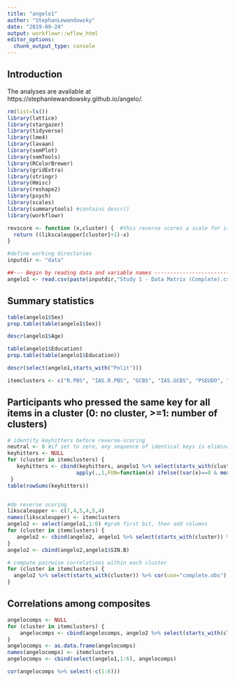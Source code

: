 ```yaml
---
title: "angelo1"
author: "StephanLewandowsky"
date: "2019-09-24"
output: workflowr::wflow_html
editor_options:
  chunk_output_type: console
---
```


## Introduction

The analyses are available at https://stephanlewandowsky.github.io/angelo/. 

```r
rm(list=ls())
library(lattice)
library(stargazer)
library(tidyverse)
library(lme4)
library(lavaan)
library(semPlot)
library(semTools)
library(RColorBrewer)
library(gridExtra)
library(stringr)
library(Hmisc)
library(reshape2)
library(psych)
library(scales)
library(summarytools) #contains descr()
library(workflowr)

revscore <- function (x,cluster) {  #this reverse scores a scale for items of reversed polarity
  return ((likscaleupper[cluster]+1)-x)            
}

#define working directories
inputdir <- "data"

##--- Begin by reading data and variable names -----------------------------------------------------------------------
angelo1 <- read.csv(paste(inputdir,"Study 1 - Data Matrix (Complete).csv",sep="/"),header=TRUE,row.names=NULL) 
```

## Summary statistics
```r
table(angelo1$Sex)
prop.table(table(angelo1$Sex))

descr(angelo1$Age)

table(angelo1$Education)
prop.table(table(angelo1$Education))

descr(select(angelo1,starts_with("Polit")))

itemclusters <- c("R.PBS", "IAS.R.PBS", "GCBS", "IAS.GCBS", "PSEUDO", "IAS.PSEUDO")
```

## Participants who pressed the same key for all items in a cluster (0: no cluster, >=1: number of clusters)
```r
# identify keyhitters before reverse-scoring
neutral <- 0 #if set to zero, any sequence of identical keys is eliminated. If set to 4, only non-neutral responses are dropped
keyhitters <- NULL
for (cluster in itemclusters) {
   keyhitters <- cbind(keyhitters, angelo1 %>% select(starts_with(cluster)) %>% 
                      apply(.,1,FUN=function(x) ifelse((var(x)==0 & mean(x)!=neutral),1,0)) )
 }
table(rowSums(keyhitters))


#do reverse scoring
likscaleupper <- c(7,4,5,4,5,4)
names(likscaleupper) <- itemclusters
angelo2 <- select(angelo1,1:6) #grab first bit, then add columns
for (cluster in itemclusters) {
   angelo2 <- cbind(angelo2, angelo1 %>% select(starts_with(cluster)) %>% mutate_at(vars(contains("..R")),revscore,cluster)) 
}
angelo2 <- cbind(angelo2,angelo1$SIN.B)
```

```r
# compute pairwise correlations within each cluster
for (cluster in itemclusters) {
  angelo2 %>% select(starts_with(cluster)) %>% cor(use="complete.obs") %>% print
}

```

## Correlations among composites
```r

angelocomps <- NULL
for (cluster in itemclusters) {
    angelocomps <- cbind(angelocomps, angelo2 %>% select(starts_with(cluster)) %>% apply(.,1,mean,na.rm=TRUE))
}
angelocomps <- as.data.frame(angelocomps)
names(angelocomps) <- itemclusters
angelocomps <- cbind(select(angelo1,1:6), angelocomps)

cor(angelocomps %>% select(-c(1:6)))

```  
